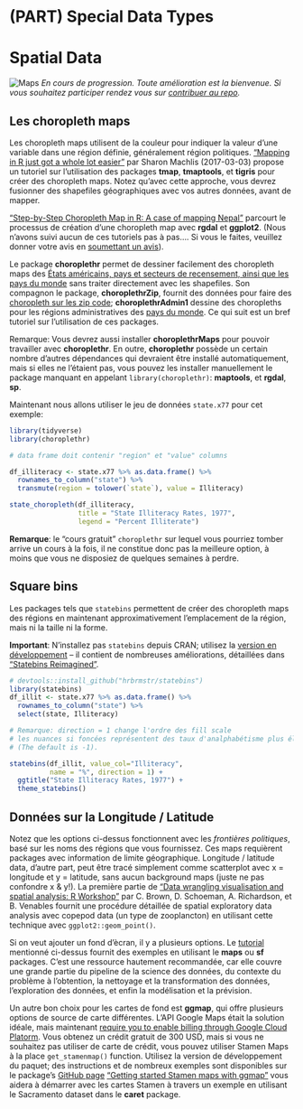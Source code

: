 # (PART) Special Data Types {-}

# Spatial Data {#maps}

<!-- Section en construction
----------------------------------------------------------------------------- -->
![Maps](images/banners/banner_maps.png)
*En cours de progression. Toute amélioration est la bienvenue. Si vous souhaitez participer rendez vous sur [contribuer au repo](contribute.html).*
<!-- ------------------------------------------------------------------------ -->


## Les choropleth maps

Les choropleth maps utilisent de la couleur pour indiquer la valeur d'une variable dans une région définie, généralement région politiques. ["Mapping in R just got a whole lot easier"](https://www.computerworld.com/article/3175623/mapping-in-r-just-got-a-whole-lot-easier.html){target="_blank"} par Sharon Machlis (2017-03-03) propose un tutoriel sur l'utilisation des packages **tmap**, **tmaptools**, et **tigris** pour créer des choropleth maps. Notez qu'avec cette approche, vous devrez fusionner des shapefiles géographiques avec vos autres données, avant de mapper. 

["Step-by-Step Choropleth Map in R: A case of mapping Nepal"](https://medium.com/@anjesh/step-by-step-choropleth-map-in-r-a-case-of-mapping-nepal-7f62a84078d9){target="_blank"} parcourt le processus de création d'une choropleth map avec **rgdal** et **ggplot2**.  (Nous n'avons suivi aucun de ces tutoriels pas à pas.... Si vous le faites, veuillez donner votre avis en [soumettant un avis](https://github.com/jtr13/EDAV/issues){target="_blank"}).


Le package **choroplethr** permet de dessiner facilement des choropleth maps des [États américains, pays et secteurs de recensement, ainsi que les pays du monde](https://arilamstein.com/documentation/choroplethr/reference/){target="_blank"} sans traiter directement avec les shapefiles. Son compagnon le package, **choroplethrZip**, fournit des données pour faire des [choropleth sur les zip code](https://arilamstein.com/creating-zip-code-choropleths-choroplethrzip/){target="_blank"}; **choroplethrAdmin1** dessine des choropleths pour les régions administratives des [pays du monde](https://rdrr.io/cran/choroplethrAdmin1/man/get_admin1_countries.html){target="_blank"}. Ce qui suit est un bref tutoriel sur l’utilisation de ces packages.

Remarque: Vous devrez aussi installer **choroplethrMaps** pour pouvoir travailler avec **choroplethr**. En outre, **choroplethr** possède un certain nombre d’autres dépendances qui devraient être installé automatiquement, mais si elles ne l'étaient pas, vous pouvez les installer manuellement le package manquant en appelant `library(choroplethr)`: **maptools**, et **rgdal**, **sp**.

Maintenant nous allons utiliser le jeu de données `state.x77` pour cet exemple:

```r
library(tidyverse)
library(choroplethr)

# data frame doit contenir "region" et "value" columns

df_illiteracy <- state.x77 %>% as.data.frame() %>% 
  rownames_to_column("state") %>% 
  transmute(region = tolower(`state`), value = Illiteracy)

state_choropleth(df_illiteracy,
                 title = "State Illiteracy Rates, 1977",
                 legend = "Percent Illiterate")
```

**Remarque**: le "cours gratuit" `choroplethr` sur lequel vous pourriez tomber arrive un cours à la fois, il ne constitue donc pas la meilleure option, à moins que vous ne disposiez de quelques semaines à perdre.


## Square bins

Les packages tels que `statebins` permettent de créer des choropleth maps des régions en maintenant approximativement l'emplacement de la région, mais ni la taille ni la forme.

**Important**:  N'installez pas `statebins` depuis CRAN; utilisez la [version en développement](https://github.com/hrbrmstr/statebins){target="_blank"} -- il contient de nombreuses améliorations, détaillées dans ["Statebins Reimagined"](https://rud.is/b/2017/11/18/statebins-reimagined/#comment-19346){target="_blank"}.

```r
# devtools::install_github("hrbrmstr/statebins")
library(statebins)
df_illit <- state.x77 %>% as.data.frame() %>% 
  rownames_to_column("state") %>% 
  select(state, Illiteracy)

# Remarque: direction = 1 change l'ordre des fill scale 
# les nuances si foncées représentent des taux d'analphabétisme plus élevés
# (The default is -1).

statebins(df_illit, value_col="Illiteracy",
          name = "%", direction = 1) +
  ggtitle("State Illiteracy Rates, 1977") +
  theme_statebins()
```

## Données sur la Longitude / Latitude 

Notez que les options ci-dessus fonctionnent avec les *frontières politiques*, basé sur les noms des régions que vous fournissez. Ces maps requièrent packages avec information de limite géographique. Longitude / latitude data, d'autre part, peut être tracé simplement comme scatterplot avec x = longitude et y = latitude, sans aucun background maps (juste ne pas confondre x & y!). La première partie de ["Data wrangling visualisation and spatial analysis: R Workshop"](http://www.seascapemodels.org/data/data-wrangling-spatial-course.html) par C. Brown, D. Schoeman, A. Richardson, et B. Venables fournit une procédure détaillée de spatial exploratory data analysis avec copepod data (un type de zooplancton) en utilisant cette technique avec `ggplot2::geom_point()`. 

Si on veut ajouter un fond d'ècran, il y a plusieurs options.  Le [tutorial](http://www.seascapemodels.org/data/data-wrangling-spatial-course.html) mentionné ci-dessus fournit des exemples en utilisant le **maps** ou **sf** packages. C'est une ressource hautement recommandée, car elle couvre une grande partie du pipeline de la science des données, du contexte du problème à l'obtention, la nettoyage et la transformation des données, l'exploration des données, et enfin la modélisation et la prévision.

Un autre bon choix pour les cartes de fond est **ggmap**, qui offre plusieurs options de source de carte différentes. L'API Google Maps était la solution idéale, mais maintenant [require you to enable billing through Google Cloud Platorm](https://cloud.google.com/free/){target="_blank"}.  Vous obtenez un crédit gratuit de 300 USD, mais si vous ne souhaitez pas utiliser de carte de crédit, vous pouvez utiliser Stamen Maps à la place `get_stamenmap()` function. Utilisez la version de développement du paquet; des instructions et de nombreux exemples sont disponibles sur le package's [GitHub page](https://github.com/dkahle/ggmap){target="_blank"} ["Getting started Stamen maps with ggmap"](https://statisticaloddsandends.wordpress.com/2018/10/25/getting-started-stamen-maps-with-ggmap/){target="_blank"} vous aidera à démarrer avec les cartes Stamen à travers un exemple en utilisant le Sacramento dataset dans le **caret** package. 
